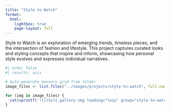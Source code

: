 ```yaml
---
title: "Style to Watch"
format:
  html:
    lightbox: true
    page-layout: full
---
```


::: {.project-intro}
Style to Watch is an exploration of emerging trends, timeless pieces, and the intersection of fashion and lifestyle. This project captures curated looks and styling concepts that inspire and inform, showcasing how personal style evolves and expresses individual narratives.
:::

::: {.masonry-grid}
```r
#| echo: false
#| results: asis

# Auto-generate masonry grid from folder
image_files <- list.files("../images/projects/style-to-watch", full.names = TRUE, pattern = "\\.(jpg|jpeg|png|webp|gif)$")

for (img in image_files) {
  cat(sprintf('![](%s){.gallery-img loading="lazy" group="style-to-watch-gallery"}\n\n', img))
}
```
:::
